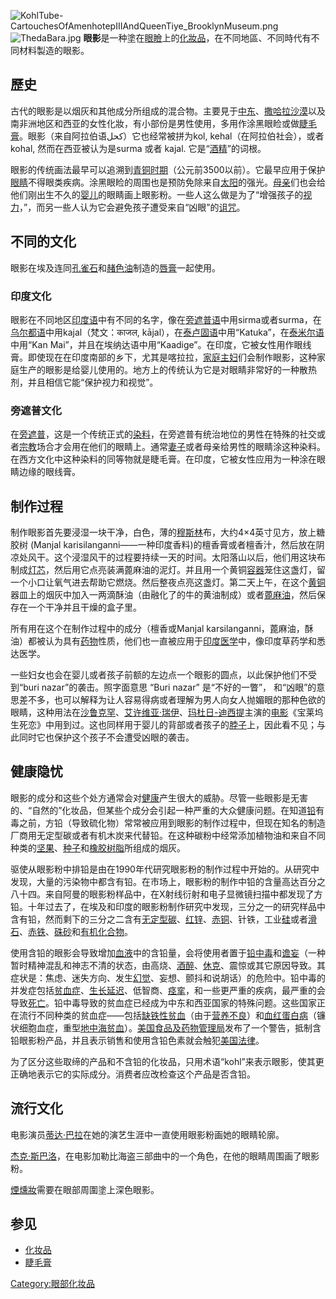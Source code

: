 [[File:KohlTube-CartouchesOfAmenhotepIIIAndQueenTiye_BrooklynMuseum.png|thumb]]
[[File:ThedaBara.jpg|thumb]]
'''眼影'''是一种塗在[[眼瞼|眼瞼]]上的[[化妝品|化妝品]]，在不同地區、不同時代有不同材料製造的眼影。
==歷史==
古代的眼影是以烟灰和其他成分所组成的混合物。主要見于[[中东|中东]]、[[撒哈拉沙漠|撒哈拉沙漠]]以及南非洲地区和西亚的女性化妝，有小部份是男性使用，多用作涂黑眼睑或做[[睫毛膏|睫毛膏]]。眼影（来自阿拉伯语كحل）它也经常被拼为kol, kehal（在阿拉伯社会），或者kohal, 然而在西亚被认为是surma 或者 kajal. 它是“[[酒精|酒精]]”的词根。

眼影的传统画法最早可以追溯到[[青铜时期|青铜时期]]（公元前3500以前）。它最早应用于保护[[眼睛|眼睛]]不得眼类疾病。涂黑眼睑的周围也是预防免除来自[[太阳|太阳]]的强光。[[母亲|母亲]]们也会给他们刚出生不久的[[婴儿|婴儿]]的眼睛画上眼影粉。一些人这么做是为了“增强孩子的[[视力|视力]]，”，而另一些人认为它会避免孩子遭受来自“凶眼”的[[诅咒|诅咒]]。

==不同的文化==
眼影在埃及连同[[孔雀石|孔雀石]]和[[赭色油|赭色油]]制造的[[唇膏|唇膏]]一起使用。
===印度文化===
眼影在不同地区[[印度语|印度语]]中有不同的名字，像在[[旁遮普语|旁遮普语]]中用sirma或者surma，在[[乌尔都语|乌尔都语]]中用kajal（梵文：काजल, kājal），在[[泰卢固语|泰卢固语]]中用“Katuka”，在[[泰米尔语|泰米尔语]]中用“Kan Mai”，并且在埃纳达语中用“Kaadige”。在印度，它被女性用作眼线膏。即使现在在印度南部的乡下，尤其是喀拉拉，[[家庭主妇|家庭主妇]]们会制作眼影，这种家庭生产的眼影是给婴儿使用的。地方上的传统认为它是对眼睛非常好的一种散热剂，并且相信它能“保护视力和视觉”。

===旁遮普文化===
在[[旁遮普|旁遮普]]，这是一个传统正式的[[染料|染料]]，在旁遮普有统治地位的男性在特殊的社交或者[[宗教|宗教]]场合才会用在他们的眼睛上。通常[[妻子|妻子]]或者母亲给男性的眼睛涂这种染料。在西方文化中这种染料的同等物就是睫毛膏。在印度，它被女性应用为一种涂在眼睛边缘的眼线膏。

==制作过程==
制作眼影首先要浸湿一块干净，白色，薄的[[穆斯林|穆斯林]]布，大约4×4英寸见方，放上糖胶树 (Manjal karisilanganni——一种印度香料)的檀香膏或者檀香汁，然后放在阴凉处风干。这个浸湿风干的过程要持续一天的时间。太阳落山以后，他们用这块布制成[[灯芯|灯芯]]，然后用它点亮装满蓖麻油的泥灯。并且用一个黄铜[[容器|容器]]笼住这盏灯，留一个小口让氧气进去帮助它燃烧。然后整夜点亮这盏灯。第二天上午，在这个[[黄铜|黄铜]]器皿上的烟灰中加入一两滴酥油（由融化了的牛的黄油制成）或者[[蓖麻油|蓖麻油]]，然后保存在一个干净并且干燥的盒子里。

所有用在这个在制作过程中的成分（檀香或Manjal karsilanganni，蓖麻油，酥油）都被认为具有[[药物|药物]]性质，他们也一直被应用于[[印度医学|印度医学]]中，像印度草药学和悉达医学。

一些妇女也会在婴儿或者孩子前额的左边点一个眼影的圆点，以此保护他们不受 到“buri nazar”的袭击。照字面意思 “Buri nazar” 是“不好的一瞥”， 和“凶眼”的意思差不多，也可以解释为让人容易得病或者理解为男人向女人抛媚眼的那种色欲的眼睛，这种用法在[[沙鲁克罕|沙鲁克罕]]、[[艾许维亚·瑞伊|艾许维亚·瑞伊]]、[[玛杜日-迪西提|玛杜日-迪西提]]主演的[[电影|电影]]《宝莱坞生死恋》中用到过。这也同样用于婴儿的背部或者孩子的[[脖子|脖子]]上，因此看不见；与此同时它也保护这个孩子不会遭受凶眼的袭击。 

==健康隐忧==
眼影的成分和这些个处方通常会对[[健康|健康]]产生很大的威胁。尽管一些眼影是无害的、“自然的”化妆品，但某些个成分会引起一种严重的大众健康问题。在知道[[铅|铅]]有毒之前，方铅（导致硫化物）常常被应用到眼影的制作过程中，但现在知名的制造厂商用无定型碳或者有机木炭来代替铅。在这种碳粉中经常添加植物油和来自不同种类的[[坚果|坚果]]、[[种子|种子]]和[[橡胶树|橡胶树]][[樹脂|脂]]所组成的烟灰。

驱使从眼影粉中排铅是由在1990年代研究眼影粉的制作过程中开始的。从研究中发现，大量的污染物中都含有铅。在市场上，眼影粉的制作中铅的含量高达百分之八十四。来自阿曼的眼影粉样品中，在X射线衍射和电子显微镜扫描中都发现了方铅。十年过去了，在埃及和印度的眼影粉制作研究中发现，三分之一的研究样品中含有铅，然而剩下的三分之二含有[[无定型碳|无定型碳]]、[[红锌|红锌]]、[[赤铜|赤铜]]、针铁，工业[[硅|硅]]或者[[滑石|滑石]]、[[赤铁|赤铁]]、[[硃砂|硃砂]]和[[有机化合物|有机化合物]]。

使用含铅的眼影会导致增加[[血液|血液]]中的含铅量，会将使用者置于[[铅中毒|铅中毒]]和[[谵妄|谵妄]]（一种暂时精神混乱和神志不清的状态，由高烧、[[酒醉|酒醉]]、[[休克|休克]]、震惊或其它原因导致。其症状是：焦虑、迷失方向、发生[[幻觉|幻觉]]、妄想、颤抖和说胡话）的危险中。铅中毒的并发症包括[[贫血症|贫血症]]、[[生长延迟|生长延迟]]、低智商、[[痉挛|痉挛]]，和一些更严重的疾病，最严重的会导致[[死亡|死亡]]。铅中毒导致的贫血症已经成为中东和西亚国家的特殊问题。这些国家正在流行不同种类的贫血症——包括[[缺铁性贫血|缺铁性贫血]]（由于[[营养不良|营养不良]]）和[[血红蛋白病|血红蛋白病]]（镰状细胞血症，重型[[地中海贫血|地中海贫血]]）。[[美国食品及药物管理局|美国食品及药物管理局]]发布了一个警告，抵制含铅眼影粉产品，并且表示销售和使用含铅色素就会触犯[[美国法律|美国法律]]。

为了区分这些取缔的产品和不含铅的化妆品，只用术语“kohl”来表示眼影，使其更正确地表示它的实际成分。消费者应改检查这个产品是否含铅。

==流行文化==
电影演员[[蒂达·巴拉|蒂达·巴拉]]在她的演艺生涯中一直使用眼影粉画她的眼睛轮廓。

[[杰克·斯巴洛|杰克·斯巴洛]]，在电影加勒比海盗三部曲中的一个角色，在他的眼睛周围画了眼影粉。

[[煙燻妝|煙燻妝]]需要在眼部周圍塗上深色眼影。

==参见==
*[[化妆品|化妆品]]
*[[睫毛膏|睫毛膏]]

[[Category:眼部化妆品|Category:眼部化妆品]]